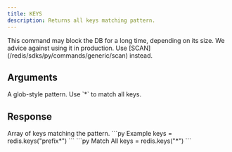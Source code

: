 ```yaml
---
title: KEYS
description: Returns all keys matching pattern.
---
```


<Warning>
This command may block the DB for a long time, depending on its size. We advice against using it in production. Use [SCAN](/redis/sdks/py/commands/generic/scan) instead.
</Warning>


## Arguments

<ParamField body="match" type="str" required>
  A glob-style pattern. Use `*` to match all keys.
</ParamField>

## Response

<ResponseField type="List[str]">
  Array of keys matching the pattern.
</ResponseField>

<RequestExample>
```py Example
keys = redis.keys("prefix*")
```
```py Match All
keys = redis.keys("*")
```
</RequestExample>
